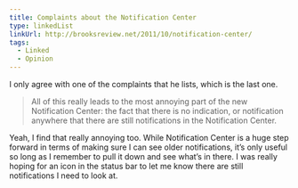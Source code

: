```yaml
---
title: Complaints about the Notification Center
type: linkedList
linkUrl: http://brooksreview.net/2011/10/notification-center/
tags:
  - Linked
  - Opinion
---
```


I only agree with one of the complaints that he lists, which is the last one.

> All of this really leads to the most annoying part of the new Notification Center: the fact that there is no indication, or notification anywhere that there are still notifications in the Notification Center.

Yeah, I find that really annoying too. While Notification Center is a huge step forward in terms of making sure I can see older notifications, it’s only useful so long as I remember to pull it down and see what’s in there. I was really hoping for an icon in the status bar to let me know there are still notifications I need to look at.
